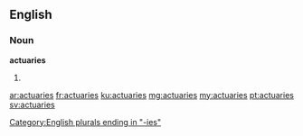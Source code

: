 ==English==

===Noun===
'''actuaries'''
# {{plural of|actuary}}

[[Category:English plurals ending in "-ies"]]

[[ar:actuaries]]
[[fr:actuaries]]
[[ku:actuaries]]
[[mg:actuaries]]
[[my:actuaries]]
[[pt:actuaries]]
[[sv:actuaries]]